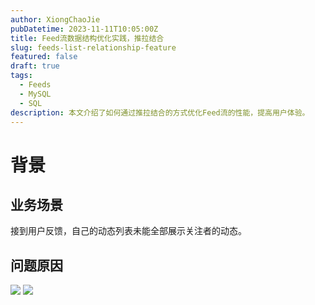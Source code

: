```yaml
---
author: XiongChaoJie
pubDatetime: 2023-11-11T10:05:00Z
title: Feed流数据结构优化实践，推拉结合
slug: feeds-list-relationship-feature
featured: false
draft: true
tags:
  - Feeds
  - MySQL
  - SQL
description: 本文介绍了如何通过推拉结合的方式优化Feed流的性能，提高用户体验。
---
```


# 背景

## 业务场景

接到用户反馈，自己的动态列表未能全部展示关注者的动态。

## 问题原因

![](@assets/images/feeds-list-relationship-table-old.png)
![](@assets/images/feeds-list-relationship-table-new.png)
